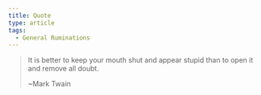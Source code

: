 ```yaml
---
title: Quote
type: article
tags:
  - General Ruminations
---
```


> It is better to keep your mouth shut and appear stupid than to open it and remove all doubt.
> 
> ~Mark Twain
